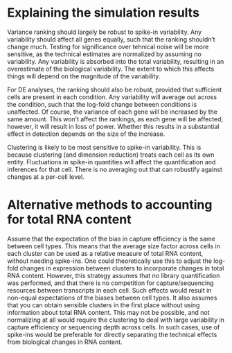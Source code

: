 # Explaining the simulation results

Variance ranking should largely be robust to spike-in variability.
Any variability should affect all genes equally, such that the ranking shouldn't change much.
Testing for significance over tehnical noise will be more sensitive, as the technical estimates are normalized by assuming no variability.
Any variability is absorbed into the total variability, resulting in an overestimate of the biological variability.
The extent to which this affects things will depend on the magnitude of the variability.

For DE analyses, the ranking should also be robust, provided that sufficient cells are present in each condition.
Any variability will average out across the condition, such that the log-fold change between conditions is unaffected.
Of course, the variance of each gene will be increased by the same amount.
This won't affect the rankings, as each gene will be affected; however, it will result in loss of power.
Whether this results in a substantial effect in detection depends on the size of the increase.

Clustering is likely to be most sensitive to spike-in variability.
This is because clustering (and dimension reduction) treats each cell as its own entity.
Fluctuations in spike-in quantities will affect the quantification and inferences for that cell.
There is no averaging out that can robustify against changes at a per-cell level.

# Alternative methods to accounting for total RNA content

Assume that the expectation of the bias in capture efficiency is the same between cell types.
This means that the average size factor across cells in each cluster can be used as a relative measure of total RNA content, without needing spike-ins.
One could theoretically use this to adjust the log-fold changes in expression between clusters to incorporate changes in total RNA content.
However, this strategy assumes that no library quantification was performed, and that there is no competition for capture/sequencing resources between transcripts in each cell.
Such effects would result in non-equal expectations of the biases between cell types.
It also assumes that you can obtain sensible clusters in the first place without using information about total RNA content.
This may not be possible, and not normalizing at all would require the clustering to deal with large variability in capture efficiency or sequencing depth across cells.
In such cases, use of spike-ins would be preferable for directly separating the technical effects from biological changes in RNA content.
